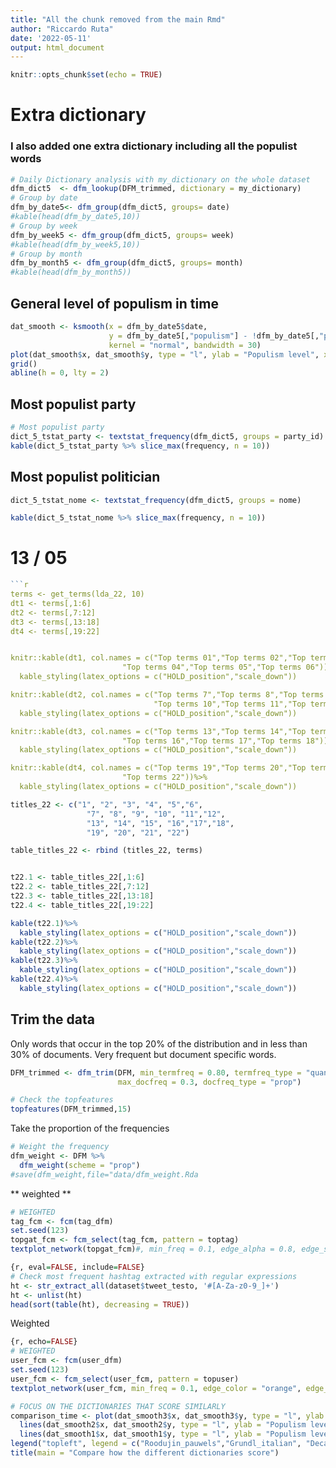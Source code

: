 ```yaml
---
title: "All the chunk removed from the main Rmd"
author: "Riccardo Ruta"
date: '2022-05-11'
output: html_document
---
```


```r
knitr::opts_chunk$set(echo = TRUE)
```



# Extra dictionary

### I also added one extra dictionary including all the populist words

```r
# Daily Dictionary analysis with my_dictionary on the whole dataset
dfm_dict5  <- dfm_lookup(DFM_trimmed, dictionary = my_dictionary)
# Group by date
dfm_by_date5<- dfm_group(dfm_dict5, groups= date)
#kable(head(dfm_by_date5,10))
# Group by week
dfm_by_week5 <- dfm_group(dfm_dict5, groups= week)
#kable(head(dfm_by_week5,10))
# Group by month
dfm_by_month5 <- dfm_group(dfm_dict5, groups= month)
#kable(head(dfm_by_month5))
```

## General level of populism in time

```r
dat_smooth <- ksmooth(x = dfm_by_date5$date, 
                      y = dfm_by_date5[,"populism"] - !dfm_by_date5[,"populism"],
                      kernel = "normal", bandwidth = 30)
plot(dat_smooth$x, dat_smooth$y, type = "l", ylab = "Populism level", xlab = "")
grid()
abline(h = 0, lty = 2)
```

## Most populist party

```r
# Most populist party
dict_5_tstat_party <- textstat_frequency(dfm_dict5, groups = party_id)
kable(dict_5_tstat_party %>% slice_max(frequency, n = 10))
```

## Most populist politician

```r
dict_5_tstat_nome <- textstat_frequency(dfm_dict5, groups = nome)

kable(dict_5_tstat_nome %>% slice_max(frequency, n = 10))
```

# 13 / 05 
```r
```r
terms <- get_terms(lda_22, 10)
dt1 <- terms[,1:6]
dt2 <- terms[,7:12]
dt3 <- terms[,13:18]
dt4 <- terms[,19:22]


knitr::kable(dt1, col.names = c("Top terms 01","Top terms 02","Top terms 03",
                         "Top terms 04","Top terms 05","Top terms 06"))%>%
  kable_styling(latex_options = c("HOLD_position","scale_down"))

knitr::kable(dt2, col.names = c("Top terms 7","Top terms 8","Top terms 9",
                                "Top terms 10","Top terms 11","Top terms 12"))%>%
  kable_styling(latex_options = c("HOLD_position","scale_down"))

knitr::kable(dt3, col.names = c("Top terms 13","Top terms 14","Top terms 15",
                         "Top terms 16","Top terms 17","Top terms 18"))%>%
  kable_styling(latex_options = c("HOLD_position","scale_down"))

knitr::kable(dt4, col.names = c("Top terms 19","Top terms 20","Top terms 21",
                         "Top terms 22"))%>%
  kable_styling(latex_options = c("HOLD_position","scale_down"))

```

```r
titles_22 <- c("1", "2", "3", "4", "5","6",
                 "7", "8", "9", "10", "11","12",
                 "13", "14", "15", "16","17","18",
                 "19", "20", "21", "22")

table_titles_22 <- rbind (titles_22, terms)


t22.1 <- table_titles_22[,1:6]
t22.2 <- table_titles_22[,7:12]
t22.3 <- table_titles_22[,13:18]
t22.4 <- table_titles_22[,19:22]

kable(t22.1)%>%
  kable_styling(latex_options = c("HOLD_position","scale_down"))
kable(t22.2)%>%
  kable_styling(latex_options = c("HOLD_position","scale_down"))
kable(t22.3)%>%
  kable_styling(latex_options = c("HOLD_position","scale_down"))
kable(t22.4)%>%
  kable_styling(latex_options = c("HOLD_position","scale_down"))
```



## Trim the data

Only words that occur in the top 20% of the distribution and in less than 30% of documents. Very frequent but document specific words.

```r
DFM_trimmed <- dfm_trim(DFM, min_termfreq = 0.80, termfreq_type = "quantile",
                        max_docfreq = 0.3, docfreq_type = "prop")

# Check the topfeatures
topfeatures(DFM_trimmed,15)
```

Take the proportion of the frequencies

```r
# Weight the frequency
dfm_weight <- DFM %>%
  dfm_weight(scheme = "prop")
#save(dfm_weight,file="data/dfm_weight.Rda
```

** weighted **
```r
# WEIGHTED
tag_fcm <- fcm(tag_dfm)
set.seed(123)
topgat_fcm <- fcm_select(tag_fcm, pattern = toptag)
textplot_network(topgat_fcm)#, min_freq = 0.1, edge_alpha = 0.8, edge_size = 5)
```

```r
{r, eval=FALSE, include=FALSE}
# Check most frequent hashtag extracted with regular expressions
ht <- str_extract_all(dataset$tweet_testo, '#[A-Za-z0-9_]+')
ht <- unlist(ht)
head(sort(table(ht), decreasing = TRUE))
```

Weighted
```r
{r, echo=FALSE}
# WEIGHTED
user_fcm <- fcm(user_dfm)
set.seed(123)
user_fcm <- fcm_select(user_fcm, pattern = topuser)
textplot_network(user_fcm, min_freq = 0.1, edge_color = "orange", edge_alpha = 0.8, edge_size = 5)
```



```r
# FOCUS ON THE DICTIONARIES THAT SCORE SIMILARLY
comparison_time <- plot(dat_smooth3$x, dat_smooth3$y, type = "l", ylab = "Populism level", xlab = "Time", col = "blue",ylim = c(0.5,2))+
  lines(dat_smooth2$x, dat_smooth2$y, type = "l", ylab = "Populism level", xlab = "Time", col = "red") +
  lines(dat_smooth1$x, dat_smooth1$y, type = "l", ylab = "Populism level", xlab = "Time", col = "black")
legend("topleft", legend = c("Roodujin_pauwels","Grundl_italian", "Decadri_Boussalis_Grundl"), fill = c("red", "blue", "Black"))
title(main = "Compare how the different dictionaries score")
```


